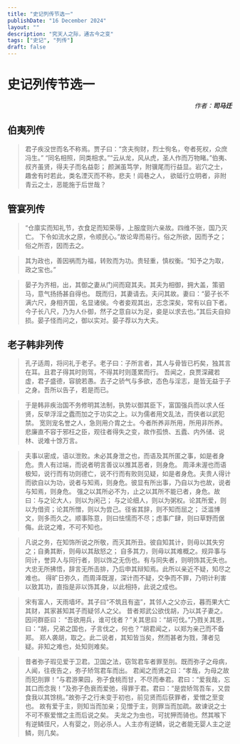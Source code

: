 ```yaml
---
title: "史记列传节选一"
publishDate: "16 December 2024"
layout: ""
description: "究天人之际，通古今之变"
tags: ["史记", "列传"]
draft: false
---
```



# 史记列传节选一

<address style="text-align: right; margin-bottom: .7em;">
  作者：<strong>司马迁</strong>
</address>

## 伯夷列传
> 君子疾没世而名不称焉。贾子曰：“贪夫徇财，烈士徇名，夸者死权，众庶冯生。”
“同名相照，同类相求。”“云从龙，风从虎，圣人作而万物睹。”伯夷、叔齐虽贤，得夫子而名益彰；
颜渊虽笃学，附骥尾而行益显。岩穴之士，趣舍有时若此，类名湮灭而不称，悲夫！闾巷之人，
欲砥行立明者，非附青云之士，恶能施于后世哉？  

## 管宴列传  
> “仓廪实而知礼节，衣食足而知荣辱，上服度则六亲故。四维不张，国乃灭亡。
下令如流水之原，令顺民心。”故论卑而易行。俗之所欲，因而予之；俗之所否，因而去之。

> 其为政也，善因祸而为福，转败而为功。贵轻重，慎权衡。“知予之为取，政之宝也。”

> 晏子为齐相，出，其御之妻从门间而窥其夫。其夫为相御，拥大盖，策驷马，意气扬扬甚自得也。
既而归，其妻请去。夫问其故。妻曰：“晏子长不满六尺，身相齐国，名显诸侯。今者妾观其出，志念深矣，常有以自下者。
今子长八尺，乃为人仆御，然子之意自以为足，妾是以求去也。”其后夫自抑损。晏子怪而问之，御以实对。晏子荐以为大夫。

## 老子韩非列传  
> 孔子适周，将问礼于老子。老子曰：子所言者，其人与骨皆已朽矣，独其言在耳。且君子得其时则驾，不得其时则蓬累而行。
吾闻之，良贾深藏若虚，君子盛德，容貌若愚。去子之骄气与多欲，态色与淫志，是皆无益于子之身。吾所以告子，若是而已。

> 于是韩非疾治国不务修明其法制，执势以御其臣下，富国强兵而以求人任贤，反举浮淫之蠹而加之于功实之上。以为儒者用文乱法，而侠者以武犯禁。
宽则宠名誉之人，急则用介胄之士。今者所养非所用，所用非所养。悲廉直不容于邪枉之臣，观往者得失之变，故作孤愤、五蠹、内外储、说林、说难十馀万言。

>夫事以密成，语以泄败。未必其身泄之也，而语及其所匿之事，如是者身危。贵人有过端，而说者明言善议以推其恶者，则身危。
周泽未渥也而语极知，说行而有功则德亡，说不行而有败则见疑，如是者身危。夫贵人得计而欲自以为功，说者与知焉，则身危。彼显有所出事，乃自以为也故，说者与知焉，则身危。
强之以其所必不为，止之以其所不能已者，身危。故曰：与之论大人，则以为闲己；
与之论细人，则以为粥权。论其所爱，则以为借资；论其所憎，则以为尝己。径省其辞，则不知而屈之；
泛滥博文，则多而久之。顺事陈意，则曰怯懦而不尽；虑事广肆，则曰草野而倨侮。此说之难，不可不知也。

> 凡说之务，在知饰所说之所敬，而灭其所丑。彼自知其计，则毋以其失穷之；自勇其断，则毋以其敌怒之；
自多其力，则毋以其难概之。规异事与同计，誉异人与同行者，则以饰之无伤也。有与同失者，则明饰其无失也。
大忠无所拂悟，辞言无所击排，乃后申其辩知焉。此所以亲近不疑，知尽之难也。
得旷日弥久，而周泽既渥，深计而不疑，交争而不罪，乃明计利害以致其功，直指是非以饰其身，以此相持，此说之成也。

> 宋有富人，天雨墙坏。其子曰“不筑且有盗”，其邻人之父亦云，暮而果大亡其财，其家甚知其子而疑邻人之父。
昔者郑武公欲伐胡，乃以其子妻之。因问群臣曰： “吾欲用兵，谁可伐者？”关其思曰：“胡可伐。”乃戮关其思，曰：“胡，兄弟之国也，子言伐之，何也？”胡君闻之，以郑为亲己而不备郑。
郑人袭胡，取之。此二说者，其知皆当矣，然而甚者为戮，薄者见疑。非知之难也，处知则难矣。

> 昔者弥子瑕见爱于卫君。卫国之法，窃驾君车者罪至刖。既而弥子之母病，人闻，往夜告之，弥子矫驾君车而出。
君闻之而贤之曰：“孝哉，为母之故而犯刖罪！”与君游果园，弥子食桃而甘，不尽而奉君。君曰：“爱我哉，忘其口而念我！”及弥子色衰而爱弛，得罪于君。君曰：“是尝矫驾吾车，又尝食我以其馀桃。”故弥子之行未变于初也，前见贤而后获罪者，爱憎之至变也。
故有爱于主，则知当而加亲；见憎于主，则罪当而加疏。故谏说之士不可不察爱憎之主而后说之矣。
夫龙之为虫也，可扰狎而骑也。然其喉下有逆鳞径尺，人有婴之，则必杀人。人主亦有逆鳞，说之者能无婴人主之逆鳞，则几矣。